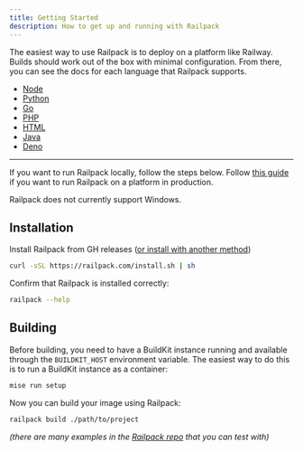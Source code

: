 ```yaml
---
title: Getting Started
description: How to get up and running with Railpack
---
```



The easiest way to use Railpack is to deploy on a platform like Railway. Builds
should work out of the box with minimal configuration. From there, you can see
the docs for each language that Railpack supports.

- [Node](languages/node)
- [Python](languages/python)
- [Go](languages/golang)
- [PHP](languages/php)
- [HTML](languages/staticfile)
- [Java](languages/java)
- [Deno](languages/deno)

---

If you want to run Railpack locally, follow the steps below. Follow [this
guide](/guides/running-railpack-in-production) if you want to run Railpack on a
platform in production.

<Aside type="note" title="Windows">
  Railpack does not currently support Windows.
</Aside>

## Installation

Install Railpack from GH releases ([or install with another
method](/installation))

```sh
curl -sSL https://railpack.com/install.sh | sh
```

Confirm that Railpack is installed correctly:

```sh
railpack --help
```

## Building

Before building, you need to have a BuildKit instance running and available
through the `BUILDKIT_HOST` environment variable. The easiest way to do this is
to run a BuildKit instance as a container:

```bash
mise run setup
```

Now you can build your image using Railpack:

```sh
railpack build ./path/to/project
```

_(there are many examples in the [Railpack
repo](https://github.com/railwayapp/railpack/tree/main/examples) that you can
test with)_
